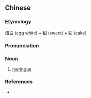 {{also|蛋白甜饼}}
==Chinese==
{{zh-forms|s=蛋白甜饼|type=211}}

===Etymology===
[[蛋白]] ([[egg white]]) + [[甜]] ([[sweet]]) + [[餅]] ([[cake]])

===Pronunciation===
{{zh-pron
|m=dànbáitiánbǐng
|cat=n
}}

===Noun===
{{zh-noun}}

# [[meringue]]

===References===
* {{cite-web
|url=http://www.google.com/search?hl=en&q=%22%E8%9B%8B%E7%99%BD%E7%94%9C%E9%A4%85%22+%22meringue%22&btnG=Google+Search
|title="蛋白甜餅" "meringue"
|work=google search
|language=Mandarin/English
|accessdate=2008-04-05}}